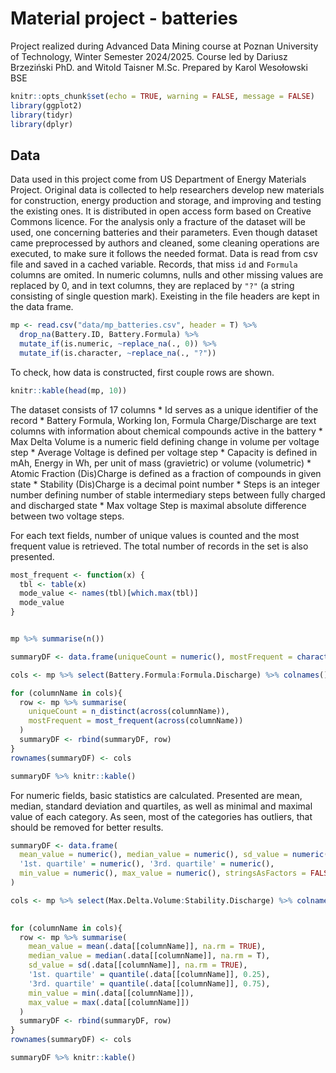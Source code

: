 # Material project - batteries
Project realized during Advanced Data Mining course at Poznan University of Technology, Winter Semester 2024/2025.
Course led by Dariusz Brzeziński PhD. and Witold Taisner M.Sc.
Prepared by Karol Wesołowski BSE
```r
knitr::opts_chunk$set(echo = TRUE, warning = FALSE, message = FALSE)
library(ggplot2)
library(tidyr)
library(dplyr)
```

## Data
Data used in this project come from US Department of Energy Materials Project. Original data is collected to help researchers develop new materials for construction, energy production and storage, and improving and testing the existing ones. It is distributed in open access form based on Creative Commons licence.
For the analysis only a fracture of the dataset will be used, one concerning batteries and their parameters.
Even though dataset came preprocessed by authors and cleaned, some cleaning operations are executed, to make sure it follows the needed format. Data is read from csv file and saved in a cached variable. Records, that miss `id` and `Formula` columns are omited. In numeric columns, nulls and other missing values are replaced by 0, and in text columns, they are replaced by `"?"` (a string consisting of single question mark). Exeisting in the file headers are kept in the data frame.
```r
mp <- read.csv("data/mp_batteries.csv", header = T) %>% 
  drop_na(Battery.ID, Battery.Formula) %>%
  mutate_if(is.numeric, ~replace_na(., 0)) %>%
  mutate_if(is.character, ~replace_na(., "?"))
```
To check, how data is constructed, first couple rows are shown.
``` r
knitr::kable(head(mp, 10))
```
The dataset consists of 17 columns
  * Id serves as a unique identifier of the record
  * Battery Formula, Working Ion, Formula Charge/Discharge are text columns with information about chemical compounds active in the battery
  * Max Delta Volume is a numeric field defining change in volume per voltage step
  * Average Voltage is defined per voltage step
  * Capacity is defined in mAh, Energy in Wh, per unit of mass (gravietric) or volume (volumetric)
  * Atomic Fraction (Dis)Charge is defined as a fraction of compounds in given state
  * Stability (Dis)Charge is a decimal point number
  * Steps is an integer number defining number of stable intermediary steps between fully charged and discharged state
  * Max voltage Step is maximal absolute difference between two voltage steps.
  
For each text fields, number of unique values is counted and the most frequent value is retrieved. The total number of records in the set is also presented.
``` r
most_frequent <- function(x) {
  tbl <- table(x)
  mode_value <- names(tbl)[which.max(tbl)]
  mode_value
}


mp %>% summarise(n())

summaryDF <- data.frame(uniqueCount = numeric(), mostFrequent = character(), stringsAsFactors = FALSE)

cols <- mp %>% select(Battery.Formula:Formula.Discharge) %>% colnames()

for (columnName in cols){
  row <- mp %>% summarise(
    uniqueCount = n_distinct(across(columnName)),
    mostFrequent = most_frequent(across(columnName))
  )
  summaryDF <- rbind(summaryDF, row)
}
rownames(summaryDF) <- cols

summaryDF %>% knitr::kable()
```
For numeric fields, basic statistics are calculated. Presented are mean, median, standard deviation and quartiles, as well as minimal and maximal value of each category. As seen, most of the categories has outliers, that should be removed for better results.
``` r
summaryDF <- data.frame(
  mean_value = numeric(), median_value = numeric(), sd_value = numeric(),
  '1st. quartile' = numeric(), '3rd. quartile' = numeric(),
  min_value = numeric(), max_value = numeric(), stringsAsFactors = FALSE
)

cols <- mp %>% select(Max.Delta.Volume:Stability.Discharge) %>% colnames()
  

for (columnName in cols){
  row <- mp %>% summarise(
    mean_value = mean(.data[[columnName]], na.rm = TRUE),
    median_value = median(.data[[columnName]], na.rm = T),
    sd_value = sd(.data[[columnName]], na.rm = TRUE),
    '1st. quartile' = quantile(.data[[columnName]], 0.25),
    '3rd. quartile' = quantile(.data[[columnName]], 0.75),
    min_value = min(.data[[columnName]]),
    max_value = max(.data[[columnName]])
  )
  summaryDF <- rbind(summaryDF, row)
}
rownames(summaryDF) <- cols

summaryDF %>% knitr::kable()


```
